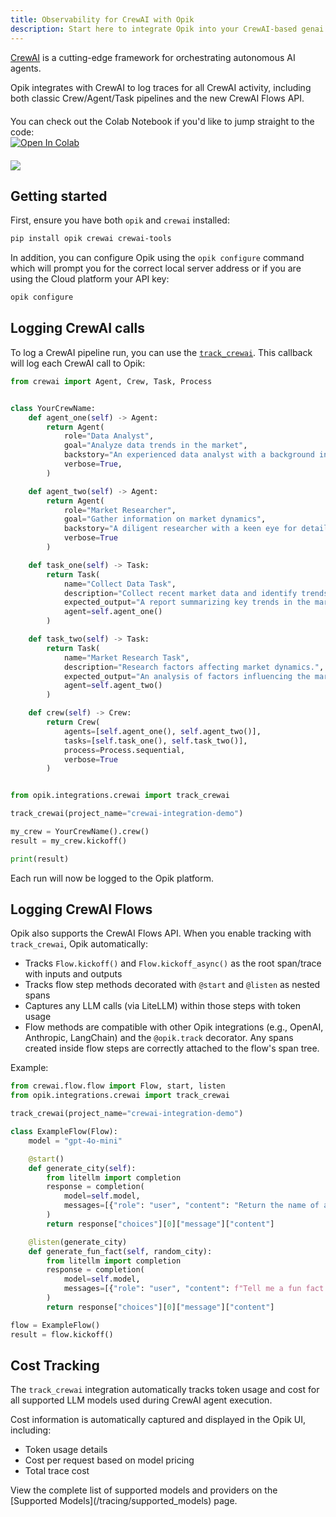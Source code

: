 ```yaml
---
title: Observability for CrewAI with Opik
description: Start here to integrate Opik into your CrewAI-based genai application for end-to-end LLM observability, unit testing, and optimization.
---
```


[CrewAI](https://www.crewai.com/) is a cutting-edge framework for orchestrating autonomous AI agents.

Opik integrates with CrewAI to log traces for all CrewAI activity, including both classic Crew/Agent/Task pipelines and the new CrewAI Flows API.

<div style="display: flex; align-items: center; flex-wrap: wrap; margin: 20px 0;">
  <span style="margin-right: 10px;">
    You can check out the Colab Notebook if you'd like to jump straight to the code:
  </span>
  <a
    href="https://colab.research.google.com/github/comet-ml/opik/blob/main/apps/opik-documentation/documentation/docs/cookbook/crewai.ipynb"
    target="_blank"
    rel="noopener noreferrer"
  >
    <img
      src="https://colab.research.google.com/assets/colab-badge.svg"
      alt="Open In Colab"
      style="vertical-align: middle;"
    />
  </a>
</div>

<Frame>
  <img src="/img/tracing/crewai/crewai_crew_kickoff_trace_example.png" />
</Frame>

## Getting started

First, ensure you have both `opik` and `crewai` installed:

```bash
pip install opik crewai crewai-tools
```

In addition, you can configure Opik using the `opik configure` command which will prompt you for the correct local server address or if you are using the Cloud platform your API key:

```bash
opik configure
```

## Logging CrewAI calls

To log a CrewAI pipeline run, you can use the [`track_crewai`](https://www.comet.com/docs/opik/python-sdk-reference/integrations/crewai/track_crewai.html). This callback will log each CrewAI call to Opik:

```python
from crewai import Agent, Crew, Task, Process


class YourCrewName:
    def agent_one(self) -> Agent:
        return Agent(
            role="Data Analyst",
            goal="Analyze data trends in the market",
            backstory="An experienced data analyst with a background in economics",
            verbose=True,
        )

    def agent_two(self) -> Agent:
        return Agent(
            role="Market Researcher",
            goal="Gather information on market dynamics",
            backstory="A diligent researcher with a keen eye for detail",
            verbose=True
        )

    def task_one(self) -> Task:
        return Task(
            name="Collect Data Task",
            description="Collect recent market data and identify trends.",
            expected_output="A report summarizing key trends in the market.",
            agent=self.agent_one()
        )

    def task_two(self) -> Task:
        return Task(
            name="Market Research Task",
            description="Research factors affecting market dynamics.",
            expected_output="An analysis of factors influencing the market.",
            agent=self.agent_two()
        )

    def crew(self) -> Crew:
        return Crew(
            agents=[self.agent_one(), self.agent_two()],
            tasks=[self.task_one(), self.task_two()],
            process=Process.sequential,
            verbose=True
        )


from opik.integrations.crewai import track_crewai

track_crewai(project_name="crewai-integration-demo")

my_crew = YourCrewName().crew()
result = my_crew.kickoff()

print(result)
```

Each run will now be logged to the Opik platform.

## Logging CrewAI Flows

Opik also supports the CrewAI Flows API. When you enable tracking with `track_crewai`, Opik automatically:

- Tracks `Flow.kickoff()` and `Flow.kickoff_async()` as the root span/trace with inputs and outputs
- Tracks flow step methods decorated with `@start` and `@listen` as nested spans
- Captures any LLM calls (via LiteLLM) within those steps with token usage
- Flow methods are compatible with other Opik integrations (e.g., OpenAI, Anthropic, LangChain) and the `@opik.track` decorator. Any spans created inside flow steps are correctly attached to the flow's span tree.

Example:

```python
from crewai.flow.flow import Flow, start, listen
from opik.integrations.crewai import track_crewai

track_crewai(project_name="crewai-integration-demo")

class ExampleFlow(Flow):
    model = "gpt-4o-mini"

    @start()
    def generate_city(self):
        from litellm import completion
        response = completion(
            model=self.model,
            messages=[{"role": "user", "content": "Return the name of a random city."}],
        )
        return response["choices"][0]["message"]["content"]

    @listen(generate_city)
    def generate_fun_fact(self, random_city):
        from litellm import completion
        response = completion(
            model=self.model,
            messages=[{"role": "user", "content": f"Tell me a fun fact about {random_city}"}],
        )
        return response["choices"][0]["message"]["content"]

flow = ExampleFlow()
result = flow.kickoff()
```

## Cost Tracking

The `track_crewai` integration automatically tracks token usage and cost for all supported LLM models used during CrewAI agent execution.

Cost information is automatically captured and displayed in the Opik UI, including:
- Token usage details
- Cost per request based on model pricing
- Total trace cost

<Tip>
  View the complete list of supported models and providers on the [Supported Models](/tracing/supported_models) page.
</Tip>
